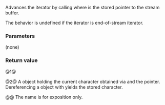 {{cpp/iterator/istreambuf_iterator/title|operator++, operator++{{small|(int)}}}}
{{cpp/iterator/istreambuf_iterator/navbar}}
{{dcl begin}}
{{dcl|num=1|
istreambuf_iterator&amp; operator++();
}}
{{dcl|num=2|
/* proxy */ operator++( int );
}}
{{dcl end}}

Advances the iterator by calling {{c|sbuf_-&gt;sbumpc()}} where {{tt|sbuf_}} is the stored pointer to the stream buffer.

The behavior is undefined if the iterator is end-of-stream iterator.

===Parameters===
(none)

===Return value===
@1@ {{c|*this}}

@2@ A {{tt|proxy}} object holding the current character obtained via {{lc|operator*()}} and the {{tt|sbuf_}} pointer. Dereferencing a {{tt|proxy}} object with {{tt|operator*}} yields the stored character.

@@ The name {{tt|proxy}} is for exposition only.

{{cpp/impldef exception}}

{{langlinks|ja|zh}}
